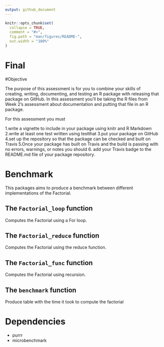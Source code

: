 ```yaml
---
output: github_document
---
```


<!-- README.md is generated from README.Rmd. Please edit that file -->

```r
knitr::opts_chunk$set(
  collapse = TRUE,
  comment = "#>",
  fig.path = "man/figures/README-",
  out.width = "100%"
)
```

# Final

<!-- badges: start -->
<!-- badges: end -->

#Objective

The purpose of this assessment is for you to combine your skills of creating, writing, documenting, and testing an R package with releasing that package on GitHub. In this assessment you'll be taking the R files from Week 2's assessment about documentation and putting that file in an R package.

For this assessment you must

1.write a vignette to include in your package using knitr and R Markdown
2.write at least one test written using testthat
3.put your package on GitHub
4.set up the repository so that the package can be checked and built on Travis
5.Once your package has built on Travis and the build is passing with no errors, warnings, or notes you should
6. add your Travis badge to the README.md file of your package repository.


# Benchmark

This packages aims to produce a benchmark between different
implementations of the Factorial.

## The `Factorial_loop` function
Computes the Factorial using a For loop.

## The `Factorial_reduce` function

Computes the Factorial using the reduce function.

## The `Factorial_func` function

Computes the Factorial using recursion.


## The `benchmark` function
Produce table with the time it took to compute the factorial

# Dependencies

* purrr
* microbenchmark
